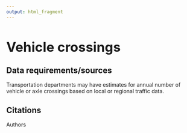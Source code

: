 ```yaml
---
output: html_fragment
---
```


<style type="text/css">
  h1{
  font-size: 2.5em;
}
</style>

# Vehicle crossings

## Data requirements/sources
Transportation departments may have estimates for annual number of vehicle or axle crossings based on local or regional traffic data.

## Citations
Authors